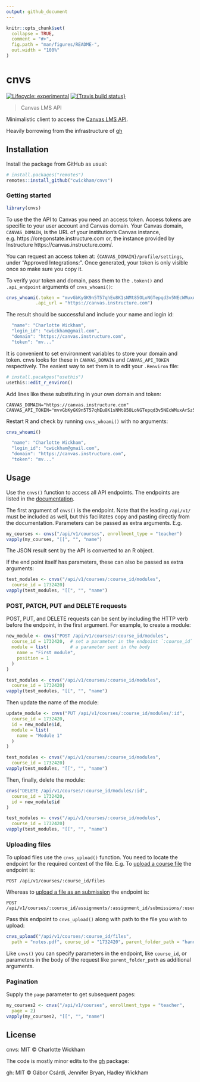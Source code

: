 ```yaml
---
output: github_document
---
```


<!-- README.md is generated from README.Rmd. Please edit that file -->

```r
knitr::opts_chunk$set(
  collapse = TRUE,
  comment = "#>",
  fig.path = "man/figures/README-",
  out.width = "100%"
)
```

# cnvs

<!-- badges: start -->
  [![Lifecycle: experimental](https://img.shields.io/badge/lifecycle-experimental-orange.svg)](https://www.tidyverse.org/lifecycle/#experimental)
  [![{Travis build status}](https://travis-ci.org/cwickham/cnvs.svg?branch=master)](https://travis-ci.org/cwickham/cnvs)
  <!-- badges: end -->

> Canvas LMS API

Minimalistic client to access the
[Canvas LMS API](https://canvas.instructure.com/doc/api/index.html).

Heavily borrowing from the infrastructure of [gh](https://github.com/r-lib/gh) 

## Installation

Install the package from GitHub as usual:

```r
# install.packages("remotes")
remotes::install_github("cwickham/cnvs")
```

### Getting started 

```r
library(cnvs)
```

To use the the API to Canvas you need an access token.  Access tokens are specific to your user account and Canvas domain.  Your Canvas domain, `CANVAS_DOMAIN`, is the URL of your institution's Canvas instance, e.g. https://oregonstate.instructure.com or, the instance provided by Instructure https://canvas.instructure.com/.

You can request an access token at: `{CANVAS_DOMAIN}/profile/settings`, under "Approved Integrations:". Once generated, your token is only visible once so make sure you copy it. 

To verify your token and domain, pass them to the `.token()` and `.api_endpoint` arguments of `cnvs_whoami()`:
```r
cnvs_whoami(.token = "mvvGbKyGK9n5T57qhEu8K1sNMt85OLoNGTepqd3v5NEcWMuxArSz5aaXppPjodr5eU",
           .api_url = "https://canvas.instructure.com")
```

The result should be successful and include your name and login id:
```r
  "name": "Charlotte Wickham",
  "login_id": "cwickham@gmail.com",
  "domain": "https://canvas.instructure.com",
  "token": "mv..."
```

It is convenient to set environment variables to store your domain and token.  cnvs looks for these in `CANVAS_DOMAIN` and `CANVAS_API_TOKEN` respectively.  The easiest way to set them is to edit your `.Renviron` file:
```r
# install.pacakges("usethis")
usethis::edit_r_environ()
```

Add lines like these substituting in your own domain and token:
```
CANVAS_DOMAIN="https://canvas.instructure.com"
CANVAS_API_TOKEN="mvvGbKyGK9n5T57qhEu8K1sNMt85OLoNGTepqd3v5NEcWMuxArSz5aaXppPjodr5eU"

```

Restart R and check by running `cnvs_whoami()` with no arguments:
```r
cnvs_whoami()
```

```r
  "name": "Charlotte Wickham",
  "login_id": "cwickham@gmail.com",
  "domain": "https://canvas.instructure.com",
  "token": "mv..."
```

## Usage

Use the `cnvs()` function to access all API endpoints. The endpoints are
listed in the [documentation](https://canvas.instructure.com/doc/api/index.html).

The first argument of `cnvs()` is the endpoint. Note that the leading `/api/v1/` must be included as well, but this facilitates copy and pasting directly from the documentation. Parameters can be passed as extra arguments. E.g.

```r
my_courses <- cnvs("/api/v1/courses", enrollment_type = "teacher")
vapply(my_courses, "[[", "", "name")
```

The JSON result sent by the API is converted to an R object.

If the end point itself has parameters, these can also be passed
as extra arguments:

```r
test_modules <- cnvs("/api/v1/courses/:course_id/modules", 
  course_id = 1732420)
vapply(test_modules, "[[", "", "name")
```


### POST, PATCH, PUT and DELETE requests

POST, PUT, and DELETE requests can be sent by including the
HTTP verb before the endpoint, in the first argument. For example, to
create a module:
```r
new_module <- cnvs("POST /api/v1/courses/:course_id/modules",
  course_id = 1732420,  # set a parameter in the endpoint `:course_id`
  module = list(        # a parameter sent in the body
    name = "First module",
    position = 1
  )
)
```

```r
test_modules <- cnvs("/api/v1/courses/:course_id/modules", 
  course_id = 1732420)
vapply(test_modules, "[[", "", "name")
```

Then update the name of the module:
```r
update_module <- cnvs("PUT /api/v1/courses/:course_id/modules/:id",
  course_id = 1732420,
  id = new_module$id,
  module = list(
    name = "Module 1"
  )
)
```

```r
test_modules <- cnvs("/api/v1/courses/:course_id/modules", 
  course_id = 1732420)
vapply(test_modules, "[[", "", "name")
```

Then, finally, delete the module:
```r
cnvs("DELETE /api/v1/courses/:course_id/modules/:id",
  course_id = 1732420,
  id = new_module$id
)
```

```r
test_modules <- cnvs("/api/v1/courses/:course_id/modules", 
  course_id = 1732420)
vapply(test_modules, "[[", "", "name")
```
### Uploading files

To upload files use the `cnvs_upload()` function.  You need to locate the endpoint for the required context of the file.  E.g. To [upload a course file](https://canvas.instructure.com/doc/api/courses.html#method.courses.create_file) the endpoint is:
```
POST /api/v1/courses/:course_id/files 
```
Whereas to [upload a file as an submission](https://canvas.instructure.com/doc/api/submissions.html#method.submissions_api.create_file) the endpoint is:
```
POST /api/v1/courses/:course_id/assignments/:assignment_id/submissions/:user_id/files
```

Pass this endpoint to `cnvs_upload()` along with path to the file you wish to upload:
```r
cnvs_upload("/api/v1/courses/:course_id/files",
  path = "notes.pdf", course_id = "1732420", parent_folder_path = "handouts/")
```

Like `cnvs()` you can specify parameters in the endpoint, like `course_id`, or parameters in the body of the request like `parent_folder_path` as additional arguments.
 
### Pagination

Supply the `page` parameter to get subsequent pages:

```r
my_courses2 <- cnvs("/api/v1/courses", enrollment_type = "teacher",
  page = 2)
vapply(my_courses2, "[[", "", "name")
```

## License

cnvs: MIT © Charlotte Wickham

The code is mostly minor edits to the [gh](https://github.com/r-lib/gh) package:

gh: MIT © Gábor Csárdi, Jennifer Bryan, Hadley Wickham
